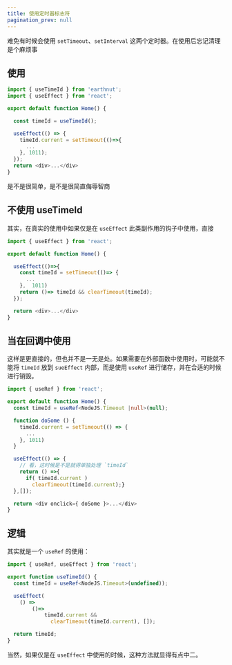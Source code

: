 ```yaml
---
title: 使用定时器标志符
pagination_prev: null
---
```


难免有时候会使用 `setTimeout`、`setInterval` 这两个定时器。在使用后忘记清理是个麻烦事

## 使用

```ts
import { useTimeId } from 'earthnut';
import { useEffect } from 'react';

export default function Home() {

  const timeId = useTimeId();

  useEffect(() => {
    timeId.current = setTimeout(()=>{
      ...
    }, 1011);
  });
  return <div>...</div>
}
```

是不是很简单，是不是很简直侮辱智商

## 不使用 useTimeId

其实，在真实的使用中如果仅是在 `useEffect` 此类副作用的钩子中使用，直接

```ts
import { useEffect } from 'react';

export default function Home() {

  useEffect(()=>{
    const timeId = setTimeout(()=> {
      ...
    },  1011)
    return ()=> timeId && clearTimeout(timeId);
  });

  return <div>...</div>
}
```

## 当在回调中使用

这样是更直接的，但也并不是一无是处。如果需要在外部函数中使用时，可能就不能将 `timeId` 放到 `sueEffect` 内部，而是使用 `useRef` 进行储存，并在合适的时候进行销毁。

```ts
import { useRef } from 'react';

export default function Home() {
  const timeId = useRef<NodeJS.Timeout |null>(null);

  function doSome () {
    timeId.current = setTimeout(() => {
      ...
    }, 1011)
  }

  useEffect(() => {
    // 看，这时候是不是就得单独处理 `timeId`
    return () =>{
      if( timeId.current )
        clearTimeout(timeId.current);}
  },[]);

  return <div onclick={ doSome }>...</div>
}
```

## 逻辑

其实就是一个 `useRef` 的使用：

```ts
import { useRef, useEffect } from 'react';

export function useTimeId() {
  const timeId = useRef<NodeJS.Timeout>(undefined));

  useEffect(
    () =>
        ()=>
            timeId.current &&
              clearTimeout(timeId.current), []);

  return timeId;
}
```

当然，如果仅是在 `useEffect` 中使用的时候，这种方法就显得有点中二。
